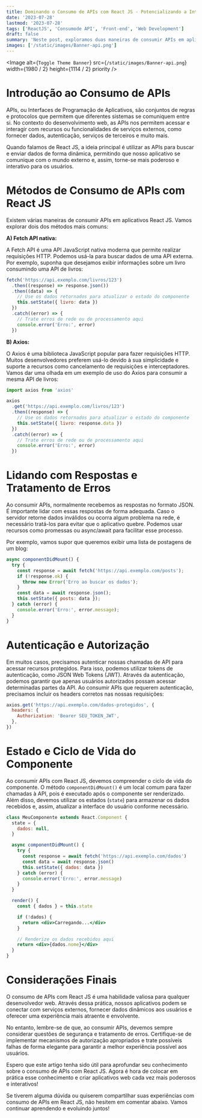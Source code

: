 ```yaml
---
title: Dominando o Consumo de APIs com React JS - Potencializando a Interatividade dos Aplicativos Web
date: '2023-07-28'
lastmod: '2023-07-28'
tags: ['ReactJS', 'Consumode API', 'Front-end', 'Web Development']
draft: false
summary: 'Neste post, exploramos duas maneiras de consumir APIs em aplicativos React JS: usando a Fetch API nativa e a biblioteca Axios. Ambas as abordagens nos permitem enviar solicitações HTTP para endpoints da API e processar as respostas para exibir informações relevantes no aplicativo.'
images: ['/static/images/Banner-api.png']
---
```


<Image
  alt={`Toggle Theme Banner`}
  src={`/static/images/Banner-api.png`}
  width={1980 / 2}
  height={1114 / 2}
  priority
/>

# Introdução ao Consumo de APIs

APIs, ou Interfaces de Programação de Aplicativos, são conjuntos de regras e protocolos que permitem que diferentes sistemas se comuniquem entre si. No contexto do desenvolvimento web, as APIs nos permitem acessar e interagir com recursos ou funcionalidades de serviços externos, como fornecer dados, autenticação, serviços de terceiros e muito mais.

Quando falamos de React JS, a ideia principal é utilizar as APIs para buscar e enviar dados de forma dinâmica, permitindo que nosso aplicativo se comunique com o mundo externo e, assim, torne-se mais poderoso e interativo para os usuários.

# Métodos de Consumo de APIs com React JS

Existem várias maneiras de consumir APIs em aplicativos React JS. Vamos explorar dois dos métodos mais comuns:

**A) Fetch API nativa:**

A Fetch API é uma API JavaScript nativa moderna que permite realizar requisições HTTP. Podemos usá-la para buscar dados de uma API externa. Por exemplo, suponha que desejamos exibir informações sobre um livro consumindo uma API de livros:

```jsx
fetch('https://api.exemplo.com/livros/123')
  .then((response) => response.json())
  .then((data) => {
    // Use os dados retornados para atualizar o estado do componente
    this.setState({ livro: data })
  })
  .catch((error) => {
    // Trate erros de rede ou de processamento aqui
    console.error('Erro:', error)
  })
```

**B) Axios:**

O Axios é uma biblioteca JavaScript popular para fazer requisições HTTP. Muitos desenvolvedores preferem usá-lo devido à sua simplicidade e suporte a recursos como cancelamento de requisições e interceptadores. Vamos dar uma olhada em um exemplo de uso do Axios para consumir a mesma API de livros:

```jsx
import axios from 'axios'

axios
  .get('https://api.exemplo.com/livros/123')
  .then((response) => {
    // Use os dados retornados para atualizar o estado do componente
    this.setState({ livro: response.data })
  })
  .catch((error) => {
    // Trate erros de rede ou de processamento aqui
    console.error('Erro:', error)
  })
```

# Lidando com Respostas e Tratamento de Erros

Ao consumir APIs, normalmente recebemos as respostas no formato JSON. É importante lidar com essas respostas de forma adequada. Caso o servidor retorne dados inválidos ou ocorra algum problema na rede, é necessário tratá-los para evitar que o aplicativo quebre. Podemos usar recursos como promessas ou async/await para facilitar esse processo.

Por exemplo, vamos supor que queremos exibir uma lista de postagens de um blog:

```jsx
async componentDidMount() {
  try {
    const response = await fetch('https://api.exemplo.com/posts');
    if (!response.ok) {
      throw new Error('Erro ao buscar os dados');
    }
    const data = await response.json();
    this.setState({ posts: data });
  } catch (error) {
    console.error('Erro:', error.message);
  }
}
```

# Autenticação e Autorização

Em muitos casos, precisamos autenticar nossas chamadas de API para acessar recursos protegidos. Para isso, podemos utilizar tokens de autenticação, como JSON Web Tokens (JWT). Através da autenticação, podemos garantir que apenas usuários autorizados possam acessar determinadas partes da API. Ao consumir APIs que requerem autenticação, precisamos incluir os headers corretos nas nossas requisições:

```jsx
axios.get('https://api.exemplo.com/dados-protegidos', {
  headers: {
    Authorization: 'Bearer SEU_TOKEN_JWT',
  },
})
```

# Estado e Ciclo de Vida do Componente

Ao consumir APIs com React JS, devemos compreender o ciclo de vida do componente. O método `componentDidMount()` é um local comum para fazer chamadas à API, pois é executado após o componente ser renderizado. Além disso, devemos utilizar os estados (`state`) para armazenar os dados recebidos e, assim, atualizar a interface do usuário conforme necessário.

```jsx
class MeuComponente extends React.Component {
  state = {
    dados: null,
  }

  async componentDidMount() {
    try {
      const response = await fetch('https://api.exemplo.com/dados')
      const data = await response.json()
      this.setState({ dados: data })
    } catch (error) {
      console.error('Erro:', error.message)
    }
  }

  render() {
    const { dados } = this.state

    if (!dados) {
      return <div>Carregando...</div>
    }

    // Renderize os dados recebidos aqui
    return <div>{dados.nome}</div>
  }
}
```

# Considerações Finais

O consumo de APIs com React JS é uma habilidade valiosa para qualquer desenvolvedor web. Através dessa prática, nossos aplicativos podem se conectar com serviços externos, fornecer dados dinâmicos aos usuários e oferecer uma experiência mais atraente e envolvente.

No entanto, lembre-se de que, ao consumir APIs, devemos sempre considerar questões de segurança e tratamento de erros. Certifique-se de implementar mecanismos de autorização apropriados e trate possíveis falhas de forma elegante para garantir a melhor experiência possível aos usuários.

Espero que este artigo tenha sido útil para aprofundar seu conhecimento sobre o consumo de APIs com React JS. Agora é hora de colocar em prática esse conhecimento e criar aplicativos web cada vez mais poderosos e interativos!

Se tiverem alguma dúvida ou quiserem compartilhar suas experiências com consumo de APIs em React JS, não hesitem em comentar abaixo. Vamos continuar aprendendo e evoluindo juntos!
